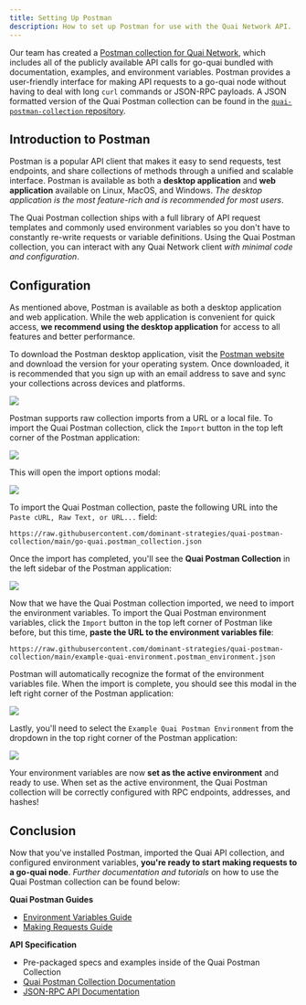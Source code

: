 ```yaml
---
title: Setting Up Postman
description: How to set up Postman for use with the Quai Network API.
---
```


Our team has created a [Postman collection for Quai Network](https://docs.api.qu.ai/), which includes all of the publicly available API calls for go-quai bundled with documentation, examples, and environment variables. Postman provides a user-friendly interface for making API requests to a go-quai node without having to deal with long `curl` commands or JSON-RPC payloads. A JSON formatted version of the Quai Postman collection can be found in the [`quai-postman-collection` repository](https://github.com/dominant-strategies/quai-postman-collection).

## Introduction to Postman

Postman is a popular API client that makes it easy to send requests, test endpoints, and share collections of methods through a unified and scalable interface. Postman is available as both a **desktop application** and **web application** available on Linux, MacOS, and Windows. _The desktop application is the most feature-rich and is recommended for most users_.

The Quai Postman collection ships with a full library of API request templates and commonly used environment variables so you don't have to constantly re-write requests or variable definitions. Using the Quai Postman collection, you can interact with any Quai Network client _with minimal code and configuration_.

## Configuration

<Steps>
<Step title="Install Postman">

As mentioned above, Postman is available as both a desktop application and web application. While the web application is convenient for quick access, **we recommend using the desktop application** for access to all features and better performance.

To download the Postman desktop application, visit the [Postman website](https://www.postman.com/downloads/) and download the version for your operating system. Once downloaded, it is recommended that you sign up with an email address to save and sync your collections across devices and platforms.

<Frame>
	<img src='/images/Postman/PostmanDownload.jpg' />
</Frame>
</Step>

<Step title="Import Quai API Collection">

Postman supports raw collection imports from a URL or a local file. To import the Quai Postman collection, click the `Import` button in the top left corner of the Postman application:

<Frame>
	<img src='/images/Postman/PostmanImportButton.png' />
</Frame>

This will open the import options modal:

<Frame>
	<img src='/images/Postman/PostmanImportModal.png' />
</Frame>

To import the Quai Postman collection, paste the following URL into the `Paste cURL, Raw Text, or URL...` field:

```
https://raw.githubusercontent.com/dominant-strategies/quai-postman-collection/main/go-quai.postman_collection.json
```

Once the import has completed, you'll see the **Quai Postman Collection** in the left sidebar of the Postman application:

<Frame>
	<img src='/images/Postman/PostmanCollection.png' />
</Frame>
</Step>

<Step title="Import Environment Variables">

Now that we have the Quai Postman collection imported, we need to import the environment variables. To import the Quai Postman environment variables, click the `Import` button in the top left corner of Postman like before, but this time, **paste the URL to the environment variables file**:

```
https://raw.githubusercontent.com/dominant-strategies/quai-postman-collection/main/example-quai-environment.postman_environment.json
```

Postman will automatically recognize the format of the environment variables file. When the import is complete, you should see this modal in the left right corner of the Postman application:

<Frame>
	<img src='/images/Postman/PostmanImportSuccess.png' />
</Frame>

Lastly, you'll need to select the `Example Quai Postman Environment` from the dropdown in the top right corner of the Postman application:

<Frame>
	<img src='/images/Postman/PostmanEnvironmentSelect.png' />
</Frame>

Your environment variables are now **set as the active environment** and ready to use. When set as the active environment, the Quai Postman collection will be correctly configured with RPC endpoints, addresses, and hashes!

</Step>
</Steps>

## Conclusion

Now that you've installed Postman, imported the Quai API collection, and configured environment variables, **you're ready to start making requests to a go-quai node**. _Further documentation and tutorials_ on how to use the Quai Postman collection can be found below:

**Quai Postman Guides**

- [Environment Variables Guide](/build/api/postman/environment)
- [Making Requests Guide](/build/api/postman/use)

**API Specification**

- Pre-packaged specs and examples inside of the Quai Postman Collection
- [Quai Postman Collection Documentation](https://docs.api.qu.ai/)
- [JSON-RPC API Documentation](/build/playground/overview)
